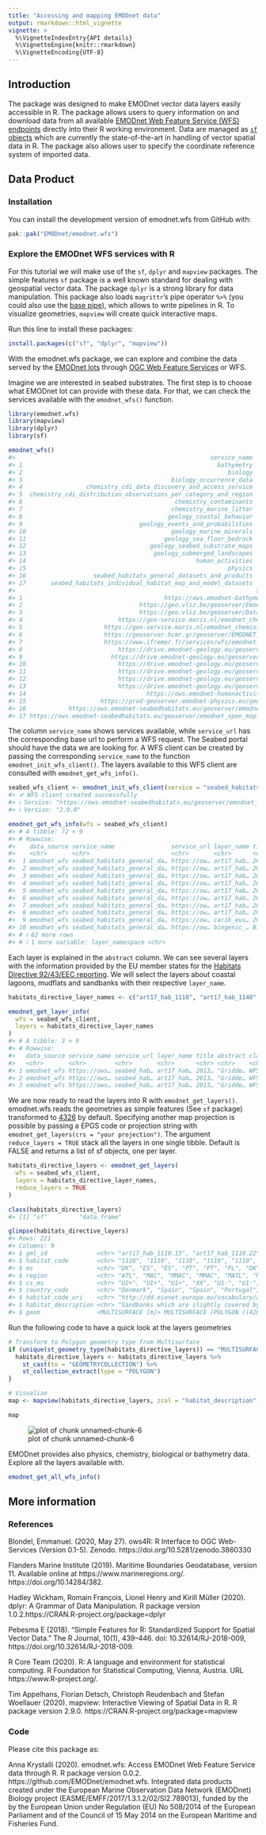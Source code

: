 ```yaml
---
title: "Accessing and mapping EMODnet data"
output: rmarkdown::html_vignette
vignette: >
  %\VignetteIndexEntry{API details}
  %\VignetteEngine{knitr::rmarkdown}
  %\VignetteEncoding{UTF-8}
---
```





## Introduction

The package was designed to make EMODnet vector data layers easily accessible in R. The package allows users to query information on and download data from all available [EMODnet Web Feature Service (WFS) endpoints](https://emodnet.ec.europa.eu/geonetwork/emodnet/eng/catalog.search#/home) directly into their R working environment. Data are managed as [`sf` objects](https://r-spatial.github.io/sf/) which are currently the state-of-the-art in handling of vector spatial data in R. The package also allows user to specify the coordinate reference system of imported data.

## Data Product
### Installation

You can install the development version of emodnet.wfs from GitHub with:


``` r
pak::pak("EMODnet/emodnet.wfs")
```

### Explore the EMODnet WFS services with R

For this tutorial we will make use of the `sf`,  `dplyr`  and `mapview` packages. The simple features `sf` package is a well known standard for dealing with geospatial vector data. The package `dplyr` is a strong library for data manipulation. This package also loads `magrittr`'s pipe operator `%>%` (you could also use the [base pipe](https://r4ds.hadley.nz/workflow-style.html#sec-pipes)), which allows to write pipelines in R. To visualize geometries,  `mapview` will create quick interactive maps.

Run this line to install these packages:


``` r
install.packages(c("sf", "dplyr", "mapview"))
```



With the emodnet.wfs package, we can explore and combine the data served by the [EMODnet lots ](https://emodnet.ec.europa.eu/en/emodnet-themes) through [OGC Web Feature Services](https://en.wikipedia.org/wiki/Web_Feature_Service) or WFS.

Imagine we are interested in seabed substrates. The first step is to choose what EMODnet lot can provide with these data. For that, we can check the services available with the `emodnet_wfs()` function.


``` r
library(emodnet.wfs)
library(mapview)
library(dplyr)
library(sf)

emodnet_wfs()
#>                                                       service_name
#> 1                                                       bathymetry
#> 2                                                          biology
#> 3                                          biology_occurrence_data
#> 4                  chemistry_cdi_data_discovery_and_access_service
#> 5  chemistry_cdi_distribution_observations_per_category_and_region
#> 6                                           chemistry_contaminants
#> 7                                          chemistry_marine_litter
#> 8                                         geology_coastal_behavior
#> 9                                 geology_events_and_probabilities
#> 10                                         geology_marine_minerals
#> 11                                       geology_sea_floor_bedrock
#> 12                                   geology_seabed_substrate_maps
#> 13                                    geology_submerged_landscapes
#> 14                                                human_activities
#> 15                                                         physics
#> 16                   seabed_habitats_general_datasets_and_products
#> 17       seabed_habitats_individual_habitat_map_and_model_datasets
#>                                                                    service_url
#> 1                                        https://ows.emodnet-bathymetry.eu/wfs
#> 2                                 https://geo.vliz.be/geoserver/Emodnetbio/wfs
#> 3                                 https://geo.vliz.be/geoserver/Dataportal/wfs
#> 4                           https://geo-service.maris.nl/emodnet_chemistry/wfs
#> 5                       https://geo-service.maris.nl/emodnet_chemistry_p36/wfs
#> 6                       https://geoserver.hcmr.gr/geoserver/EMODNET_SHARED/wfs
#> 7                       https://www.ifremer.fr/services/wfs/emodnet_chemistry2
#> 8                           https://drive.emodnet-geology.eu/geoserver/tno/wfs
#> 9                         https://drive.emodnet-geology.eu/geoserver/ispra/wfs
#> 10                          https://drive.emodnet-geology.eu/geoserver/gsi/wfs
#> 11                          https://drive.emodnet-geology.eu/geoserver/bgr/wfs
#> 12                          https://drive.emodnet-geology.eu/geoserver/gtk/wfs
#> 13                          https://drive.emodnet-geology.eu/geoserver/bgs/wfs
#> 14                                  https://ows.emodnet-humanactivities.eu/wfs
#> 15                     https://prod-geoserver.emodnet-physics.eu/geoserver/ows
#> 16            https://ows.emodnet-seabedhabitats.eu/geoserver/emodnet_open/wfs
#> 17 https://ows.emodnet-seabedhabitats.eu/geoserver/emodnet_open_maplibrary/wfs
```



The column `service_name` shows services available, while  `service_url` has the corresponding base url to perform a WFS request. The Seabed portal should have the data we are looking for. A WFS client can be created by passing the corresponding `service_name` to the function `emodnet_init_wfs_client()`. The layers available to this WFS client are consulted with `emodnet_get_wfs_info()`.


``` r
seabed_wfs_client <- emodnet_init_wfs_client(service = "seabed_habitats_general_datasets_and_products")
#> ✔ WFS client created successfully
#> ℹ Service: "https://ows.emodnet-seabedhabitats.eu/geoserver/emodnet_open/wfs"
#> ℹ Version: "2.0.0"

emodnet_get_wfs_info(wfs = seabed_wfs_client)
#> # A tibble: 72 × 9
#> # Rowwise: 
#>    data_source service_name                service_url layer_name title abstract class format
#>    <chr>       <chr>                       <chr>       <chr>      <chr> <chr>    <chr> <chr> 
#>  1 emodnet_wfs seabed_habitats_general_da… https://ow… art17_hab… 2013… "Gridde… WFSF… sf    
#>  2 emodnet_wfs seabed_habitats_general_da… https://ow… art17_hab… 2013… "Gridde… WFSF… sf    
#>  3 emodnet_wfs seabed_habitats_general_da… https://ow… art17_hab… 2013… "Gridde… WFSF… sf    
#>  4 emodnet_wfs seabed_habitats_general_da… https://ow… art17_hab… 2013… "Gridde… WFSF… sf    
#>  5 emodnet_wfs seabed_habitats_general_da… https://ow… art17_hab… 2013… "Gridde… WFSF… sf    
#>  6 emodnet_wfs seabed_habitats_general_da… https://ow… art17_hab… 2013… "Gridde… WFSF… sf    
#>  7 emodnet_wfs seabed_habitats_general_da… https://ow… art17_hab… 2013… "Gridde… WFSF… sf    
#>  8 emodnet_wfs seabed_habitats_general_da… https://ow… art17_hab… 2013… "Gridde… WFSF… sf    
#>  9 emodnet_wfs seabed_habitats_general_da… https://ow… carib_eus… 2023… "Output… WFSF… sf    
#> 10 emodnet_wfs seabed_habitats_general_da… https://ow… biogenic_… Biog… "This l… WFSF… sf    
#> # ℹ 62 more rows
#> # ℹ 1 more variable: layer_namespace <chr>
```



Each layer is explained in the `abstract` column. We can see several layers with the information provided by the EU member states for the [Habitats Directive 92/43/EEC reporting](https://www.eea.europa.eu/data-and-maps/data/article-17-database-habitats-directive-92-43-eec-2). We will select the layers about coastal lagoons, mudflats and sandbanks with their respective `layer_name`.


``` r
habitats_directive_layer_names <- c("art17_hab_1110", "art17_hab_1140", "art17_hab_1150")

emodnet_get_layer_info(
  wfs = seabed_wfs_client,
  layers = habitats_directive_layer_names
)
#> # A tibble: 3 × 9
#> # Rowwise: 
#>   data_source service_name service_url layer_name title abstract class format layer_namespace
#>   <chr>       <chr>        <chr>       <chr>      <chr> <chr>    <chr> <chr>  <chr>          
#> 1 emodnet_wfs https://ows… seabed_hab… art17_hab… 2013… "Gridde… WFSF… sf     emodnet_open   
#> 2 emodnet_wfs https://ows… seabed_hab… art17_hab… 2013… "Gridde… WFSF… sf     emodnet_open   
#> 3 emodnet_wfs https://ows… seabed_hab… art17_hab… 2013… "Gridde… WFSF… sf     emodnet_open
```



We are now ready to read the layers into R with `emodnet_get_layers()`. emodnet.wfs reads the geometries as simple features (See `sf` package) transformed to [4326](https://epsg.io/4326) by default. Specifying another map projection is possible by passing a EPGS code or projection string with `emodnet_get_layers(crs = "your projection")`. The argument `reduce_layers = TRUE` stack all the layers in one single tibble. Default is FALSE and returns a list of sf objects, one per layer.


``` r
habitats_directive_layers <- emodnet_get_layers(
  wfs = seabed_wfs_client,
  layers = habitats_directive_layer_names,
  reduce_layers = TRUE
)

class(habitats_directive_layers)
#> [1] "sf"         "data.frame"

glimpse(habitats_directive_layers)
#> Rows: 221
#> Columns: 9
#> $ gml_id              <chr> "art17_hab_1110.13", "art17_hab_1110.22", "art17_hab_1110.25", …
#> $ habitat_code        <chr> "1110", "1110", "1110", "1110", "1110", "1110", "1110", "1110",…
#> $ ms                  <chr> "DK", "ES", "ES", "PT", "PT", "PL", "DK", "FR", "UK", "BE", "BE…
#> $ region              <chr> "ATL", "MAC", "MMAC", "MMAC", "MATL", "MBAL", "MBAL", "MATL", "…
#> $ cs_ms               <chr> "U2+", "U1+", "U1+", "XX", "U1-", "U1-", "U1-", "U1x", "U1x", "…
#> $ country_code        <chr> "Denmark", "Spain", "Spain", "Portugal", "Portugal", "Poland", …
#> $ habitat_code_uri    <chr> "http://dd.eionet.europa.eu/vocabulary/art17_2018/habitats/1110…
#> $ habitat_description <chr> "Sandbanks which are slightly covered by sea water all the time…
#> $ geom                <MULTISURFACE [m]> MULTISURFACE (POLYGON ((420..., MULTISURFACE (POLY…
```



Run the following code to have a quick look at the layers geometries

``` r
# Transform to Polygon geometry type from Multisurface
if (unique(st_geometry_type(habitats_directive_layers)) == "MULTISURFACE") {
  habitats_directive_layers <- habitats_directive_layers %>%
    st_cast(to = "GEOMETRYCOLLECTION") %>%
    st_collection_extract(type = "POLYGON")
}

# Visualize
map <- mapview(habitats_directive_layers, zcol = "habitat_description", burst = TRUE)

map
```

![plot of chunk unnamed-chunk-6](emodnet.wfs-unnamed-chunk-6-1.png)

EMODnet provides also physics, chemistry, biological or bathymetry data. Explore all the layers available with.


``` r
emodnet_get_all_wfs_info()
```

## More information

### References

Blondel, Emmanuel. (2020, May 27). ows4R: R Interface to OGC Web-Services (Version 0.1-5). Zenodo. https://doi.org/10.5281/zenodo.3860330

Flanders Marine Institute (2019). Maritime Boundaries Geodatabase, version 11. Available online at https://www.marineregions.org/. https://doi.org/10.14284/382.

Hadley Wickham, Romain François, Lionel Henry and Kirill Müller (2020). dplyr: A Grammar of Data Manipulation. R package version 1.0.2.https://CRAN.R-project.org/package=dplyr

Pebesma E (2018). “Simple Features for R: Standardized Support for Spatial Vector Data.” The R Journal, 10(1), 439–446. doi: 10.32614/RJ-2018-009, https://doi.org/10.32614/RJ-2018-009.

R Core Team (2020). R: A language and environment for statistical computing. R Foundation for Statistical Computing, Vienna, Austria. URL https://www.R-project.org/.

Tim Appelhans, Florian Detsch, Christoph Reudenbach and Stefan Woellauer (2020). mapview: Interactive Viewing of Spatial Data in R. R package version 2.9.0. https://CRAN.R-project.org/package=mapview

### Code

Please cite this package as:

Anna Krystalli (2020). emodnet.wfs: Access EMODnet Web Feature Service data through R. R package version 0.0.2. https://github.com/EMODnet/emodnet.wfs. Integrated data products created under the European Marine Observation Data Network (EMODnet) Biology project (EASME/EMFF/2017/1.3.1.2/02/SI2.789013), funded by the by the European Union under Regulation (EU) No 508/2014 of the European Parliament and of the Council of 15 May 2014 on the European Maritime and Fisheries Fund.
